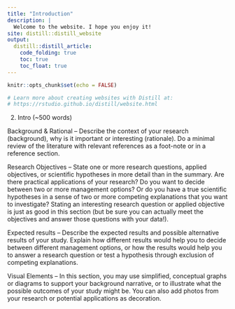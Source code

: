 ```yaml
---
title: "Introduction"
description: |
  Welcome to the website. I hope you enjoy it!
site: distill::distill_website
output:
  distill::distill_article:
    code_folding: true
    toc: true
    toc_float: true
---
```


```r
knitr::opts_chunk$set(echo = FALSE)

# Learn more about creating websites with Distill at:
# https://rstudio.github.io/distill/website.html

```


2. Intro (~500 words)

Background & Rational – Describe the context of your research (background), why is it important or interesting
(rationale). Do a minimal review of the literature with relevant references as a foot-note or in a reference section.

Research Objectives – State one or more research questions, applied objectives,
or scientific hypotheses in more detail than in the summary. Are there practical
applications of your research? Do you want to decide between two or more 
management options? Or do you have a true scientific hypotheses in a sense of 
two or more competing explanations that you want to investigate? 
Stating an interesting research question or applied objective is just as good 
in this section (but be sure you can actually meet the objectives and answer 
those questions with your data!). 


Expected results – Describe the expected results and possible alternative 
results of your study. Explain how different results would help you to decide 
between different management options, or how the results would help you to 
answer a research question or test a hypothesis through exclusion of competing
explanations.


Visual Elements – In this section, you may use simplified, conceptual graphs or 
diagrams to support your background narrative, or to illustrate what the 
possible outcomes of your study might be. You can also add photos from your 
research or potential applications as decoration.

